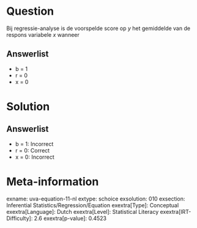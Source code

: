 Question
========

Bij regressie-analyse is de voorspelde score op *y* het gemiddelde van
de respons variabele *x* wanneer

Answerlist
----------

* b = 1
* r = 0
* x = 0

Solution
========

Answerlist
----------

* b = 1: Incorrect
* r = 0: Correct
* x = 0: Incorrect

Meta-information
================
exname: uva-equation-11-nl
extype: schoice
exsolution: 010
exsection: Inferential Statistics/Regression/Equation
exextra[Type]: Conceptual
exextra[Language]: Dutch
exextra[Level]: Statistical Literacy
exextra[IRT-Difficulty]: 2.6
exextra[p-value]: 0.4523
